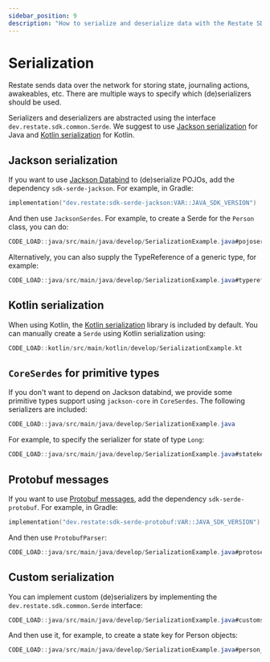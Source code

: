 ```yaml
---
sidebar_position: 9
description: "How to serialize and deserialize data with the Restate SDK."
---
```


# Serialization

Restate sends data over the network for storing state, journaling actions, awakeables, etc.
There are multiple ways to specify which (de)serializers should be used.

Serializers and deserializers are abstracted using the interface `dev.restate.sdk.common.Serde`.
We suggest to use [Jackson serialization](#jackson-serialization) for Java and [Kotlin serialization](#kotlin-serialization) for Kotlin.

## Jackson serialization

If you want to use [Jackson Databind](https://github.com/FasterXML/jackson) to (de)serialize POJOs, add the dependency `sdk-serde-jackson`.
For example, in Gradle:

```kotlin
implementation("dev.restate:sdk-serde-jackson:VAR::JAVA_SDK_VERSION")
```

And then use `JacksonSerdes`. For example, to create a Serde for the `Person` class, you can do:

```java
CODE_LOAD::java/src/main/java/develop/SerializationExample.java#pojoserdes
```

Alternatively, you can also supply the TypeReference of a generic type, for example:

```java
CODE_LOAD::java/src/main/java/develop/SerializationExample.java#typerefserdes
```

## Kotlin serialization

When using Kotlin, the [Kotlin serialization](https://kotlinlang.org/docs/serialization.html) library is included by default. You can manually create a `Serde` using Kotlin serialization using:

```kotlin
CODE_LOAD::kotlin/src/main/kotlin/develop/SerializationExample.kt
```

## `CoreSerdes` for primitive types

If you don't want to depend on Jackson databind, we provide some primitive types support using `jackson-core` in `CoreSerdes`.
The following serializers are included:

```java
CODE_LOAD::java/src/main/java/develop/SerializationExample.java
```

For example, to specify the serializer for state of type `Long`:

```java
CODE_LOAD::java/src/main/java/develop/SerializationExample.java#statekey
```

## Protobuf messages

If you want to use [Protobuf messages](https://github.com/FasterXML/jackson), add the dependency `sdk-serde-protobuf`.
For example, in Gradle:

```kotlin
implementation("dev.restate:sdk-serde-protobuf:VAR::JAVA_SDK_VERSION")
```

And then use `ProtobufParser`:

```java
CODE_LOAD::java/src/main/java/develop/SerializationExample.java#protoserdes
```

## Custom serialization

You can implement custom (de)serializers by implementing the `dev.restate.sdk.common.Serde` interface:

```java
CODE_LOAD::java/src/main/java/develop/SerializationExample.java#customserdes
```

And then use it, for example, to create a state key for Person objects:

```java
CODE_LOAD::java/src/main/java/develop/SerializationExample.java#person_state_key
```



